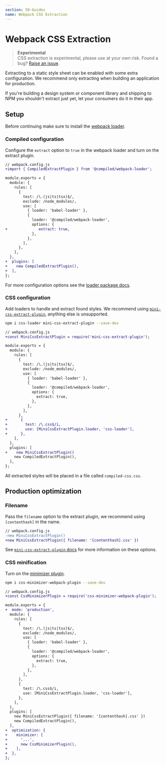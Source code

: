 ```yaml
---
section: 50-Guides
name: Webpack CSS Extraction
---
```


# Webpack CSS Extraction

> **Experimental**<br />
> CSS extraction is experimental, please use at your own risk.
> Found a bug? [Raise an issue](https://github.com/atlassian-labs/compiled/issues/new?assignees=&labels=&template=bug_report.md&title=Webpack%20extraction%20bug:&labels=bug%20%F0%9F%90%9B).

Extracting to a static style sheet can be enabled with some extra configuration.
We recommend only extracting when building an application for production.

If you're building a design system or component library and shipping to NPM you shouldn't extract just yet,
let your consumers do it in their app.

## Setup

Before continuing make sure to install the [webpack loader](/installation#webpack).

### Compiled configuration

Configure the `extract` option to `true` in the webpack loader and turn on the extract plugin.

```diff
// webpack.config.js
+import { CompiledExtractPlugin } from '@compiled/webpack-loader';

module.exports = {
  module: {
    rules: [
      {
        test: /\.(js|ts|tsx)$/,
        exclude: /node_modules/,
        use: [
          { loader: 'babel-loader' },
          {
            loader: '@compiled/webpack-loader',
            options: {
+              extract: true,
            },
          },
        ],
      },
    ],
  },
+  plugins: [
+    new CompiledExtractPlugin(),
+  ],
};
```

For more configuration options see the [loader package docs](/pkg-webpack-loader#options).

### CSS configuration

Add loaders to handle and extract found styles.
We recommend using [`mini-css-extract-plugin`](https://github.com/webpack-contrib/mini-css-extract-plugin/),
anything else is unsupported.

```bash
npm i css-loader mini-css-extract-plugin --save-dev
```

```diff
// webpack.config.js
+const MiniCssExtractPlugin = require('mini-css-extract-plugin');

module.exports = {
  module: {
    rules: [
      {
        test: /\.(js|ts|tsx)$/,
        exclude: /node_modules/,
        use: [
          { loader: 'babel-loader' },
          {
            loader: '@compiled/webpack-loader',
            options: {
              extract: true,
            },
          },
        ],
      },
+      {
+        test: /\.css$/i,
+        use: [MiniCssExtractPlugin.loader, 'css-loader'],
+      },
    ],
  },
  plugins: [
+    new MiniCssExtractPlugin()
    new CompiledExtractPlugin(),
  ],
};
```

All extracted styles will be placed in a file called `compiled-css.css`.

## Production optimization

### Filename

Pass the `filename` option to the extract plugin,
we recommend using `[contenthash]` in the name.

```diff
// webpack.config.js
-new MiniCssExtractPlugin()
+new MiniCssExtractPlugin({ filename: '[contenthash].css' })
```

See [`mini-css-extract-plugin` docs](https://github.com/webpack-contrib/mini-css-extract-plugin/#long-term-caching) for more information on these options.

### CSS minification

Turn on the [minimizer plugin](https://github.com/webpack-contrib/mini-css-extract-plugin/#minimizing-for-production).

```bash
npm i css-minimizer-webpack-plugin --save-dev
```

```diff
// webpack.config.js
+const CssMinimizerPlugin = require('css-minimizer-webpack-plugin');

module.exports = {
+  mode: 'production',
  module: {
    rules: [
      {
        test: /\.(js|ts|tsx)$/,
        exclude: /node_modules/,
        use: [
          { loader: 'babel-loader' },
          {
            loader: '@compiled/webpack-loader',
            options: {
              extract: true,
            },
          },
        ],
      },
      {
        test: /\.css$/i,
        use: [MiniCssExtractPlugin.loader, 'css-loader'],
      },
    ],
  },
  plugins: [
    new MiniCssExtractPlugin({ filename: '[contenthash].css' })
    new CompiledExtractPlugin(),
  ],
+  optimization: {
+    minimizer: [
+      '...',
+      new CssMinimizerPlugin(),
+    ],
+  },
};
```
